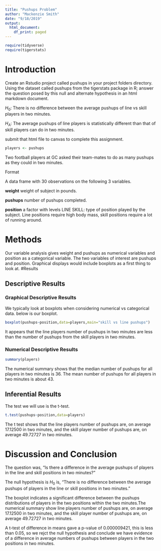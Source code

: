 ---
title: "Pushups Problem"
author: "Mackenzie Smith"
date: "9/18/2019"
output:
  html_document:
    df_print: paged
---

```{r include=FALSE,echo=FALSE}

require(tidyverse)
require(tigerstats)

```

# Introduction

<!--In this section you explain what you are trying to show.  Where did the data come from?  What is the research or other question you are trying to answer?!-->

Create an Rstudio project called pushups in your project folders directory. Using the dataset called pushups from the tigerstats package in R; answer the question posed by this null and alternate hypothesis in an html markdown document.

$H_0$: There is no difference between the average pushups of line vs skill players in two minutes.  

$H_A$: The average pushups of line players is statistically different than that of skill players can do in two minutes.  

submit that html file to canvas to complete this assignment.

```{r}
players <- pushups
```
Two football players at GC asked their team-mates to do as many pushups as they could in two minutes.

Format

A data frame with 30 observations on the following 3 variables.

**weight**
weight of subject in pounds.

**pushups**
number of pushups completed.

**position**
a factor with levels LINE SKILL: type of position played by the subject. Line positions require high body mass, skill positions require a lot of running around.  

# Methods

<!--Decide on your methods:  use "variable analysis" or other appropriate descriptors.  Make sure to choose at least one graphical method and at least one numerical method.!-->
  
Our variable analysis gives weight and pushups as numerical variables and position as a categorical variable.  The two variables of interest are pushups and position. Graphical displays would include boxplots as a first thing to look at.
#Results

<!--Divide this section into two sub-sections:  One for your descriptive  results and one for your inferential results.!-->

## Descriptive Results

### Graphical Descriptive Results

<!--Graphical results here.  Make sure to show your code.  Provide appropriate labels for axes, giving units if possible, and provide a good title for the graph, too.  Use the graphical results to describe the patterns if any that exist in the data as focused toward the research question!-->
 We typically look at boxplots when considering numerical vs categorical data.  below is our boxplot.

```{r}
boxplot(pushups~position,data=players,main="skill vs line pushups")
```
  
It appears that the line players number of pushups in two minutes are less than the number of pushups from the skill players in two minutes.  
 
### Numerical Descriptive Results

<!--Numerical results go here. Use the numerical results to describe the patterns if any that exist in the data as focused toward the research question!-->

```{r}
summary(players)
```

The numerical summary shows that the median number of pushups for all players in two minutes is 36. The mean number of pushups for all players in two minutes is about 43.

## Inferential Results

<!--State hypothesis clearly.  Make sure your discussion of the inferential test covers all the aspects that the test output produces, such as test statistic, p-value etc.  Make a decision about the null hypothesis, explain the assumptions on which the selected test/procedure was based, and why the chosen procedure satisfys the assumptions and is appropriate to answer the research question!-->

The test we will use is the t-test.

```{r}
t.test(pushups~position,data=players)
```

The t test shows that the line players number of pushups are, on average 17.12500 in two minutes, and the skill player number of pushups are, on average 49.72727 in two minutes.  

# Discussion and Conclusion

<!--Discussion and conclusion here.  If you found a relationship be sure to consider whether the relationship occurs because one of the variavbles causes the other, or whether they perhasps are related for some other reason.  Watch the chapter 6 videos from the GeorgeTown videos collection.!-->

The question was, "Is there a difference in the average pushups of players in the line and skill positions in two minutes?"  

The null hypothesis is $H_0$ is, "There is no difference between the average pushups of players in the line or skill positions in two minutes."  

The boxplot indicates a significant difference between the pushups distributions of players in the two positions within the two minutes.The numerical summary show line players number of pushups are, on average 17.12500 in two minutes, and the skill player number of pushups are, on average 49.72727 in two minutes.  

A t-test of difference in means gave a p-value of 0.000009421, this is less than 0.05, so we rejct the null hypothesis and conclude we have evidence of a difference in average numbers of pushups between players in the two positions in two minutes.  